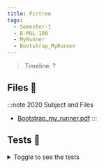 ```yaml
---
title: Firtree
tags:
  - Semester-1
  - B-MUL-100
  - MyRunner
  - Bootstrap_MyRunner
---
```

> Timeline: ?


## Files 📂

:::note 2020 Subject and Files
- [Bootstrap_my_runner.pdf](https://github.com/Studio-17/Epitech-Subjects/raw/main/Semester-1/B-MUL-100/MyRunner/Bootstrap_MyRunner/Bootstrap_my_runner.pdf)
:::

## Tests 🤖
<details>
  <summary>Toggle to see the tests</summary>
  <div>
Yo
  </div>
</details>
